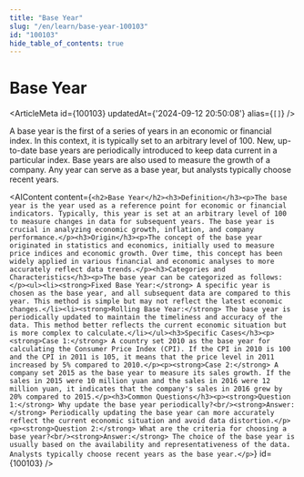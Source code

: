 ```yaml
---
title: "Base Year"
slug: "/en/learn/base-year-100103"
id: "100103"
hide_table_of_contents: true
---
```



# Base Year

<ArticleMeta id={100103} updatedAt={'2024-09-12 20:50:08'} alias={`[]`} />
<div className='border-solid border-b border-t-0 my-4 border-[var(--ifm-color-gray-300)]' />

A base year is the first of a series of years in an economic or financial index. In this context, it is typically set to an arbitrary level of 100. New, up-to-date base years are periodically introduced to keep data current in a particular index. Base years are also used to measure the growth of a company. Any year can serve as a base year, but analysts typically choose recent years.

<AIContent content={`<h2>Base Year</h2><h3>Definition</h3><p>The base year is the year used as a reference point for economic or financial indicators. Typically, this year is set at an arbitrary level of 100 to measure changes in data for subsequent years. The base year is crucial in analyzing economic growth, inflation, and company performance.</p><h3>Origin</h3><p>The concept of the base year originated in statistics and economics, initially used to measure price indices and economic growth. Over time, this concept has been widely applied in various financial and economic analyses to more accurately reflect data trends.</p><h3>Categories and Characteristics</h3><p>The base year can be categorized as follows:</p><ul><li><strong>Fixed Base Year:</strong> A specific year is chosen as the base year, and all subsequent data are compared to this year. This method is simple but may not reflect the latest economic changes.</li><li><strong>Rolling Base Year:</strong> The base year is periodically updated to maintain the timeliness and accuracy of the data. This method better reflects the current economic situation but is more complex to calculate.</li></ul><h3>Specific Cases</h3><p><strong>Case 1:</strong> A country set 2010 as the base year for calculating the Consumer Price Index (CPI). If the CPI in 2010 is 100 and the CPI in 2011 is 105, it means that the price level in 2011 increased by 5% compared to 2010.</p><p><strong>Case 2:</strong> A company set 2015 as the base year to measure its sales growth. If the sales in 2015 were 10 million yuan and the sales in 2016 were 12 million yuan, it indicates that the company's sales in 2016 grew by 20% compared to 2015.</p><h3>Common Questions</h3><p><strong>Question 1:</strong> Why update the base year periodically?<br/><strong>Answer:</strong> Periodically updating the base year can more accurately reflect the current economic situation and avoid data distortion.</p><p><strong>Question 2:</strong> What are the criteria for choosing a base year?<br/><strong>Answer:</strong> The choice of the base year is usually based on the availability and representativeness of the data. Analysts typically choose recent years as the base year.</p>`} id={100103} />
